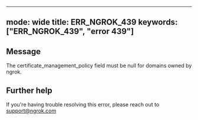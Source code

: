 
---
mode: wide
title: ERR_NGROK_439
keywords: ["ERR_NGROK_439", "error 439"]
---

## Message
The certificate_management_policy field must be null for domains owned by ngrok.




## Further help
If you're having trouble resolving this error, please reach out to [support@ngrok.com](mailto:support@ngrok.com?subject=Help%20with%20ERR_NGROK_439)

